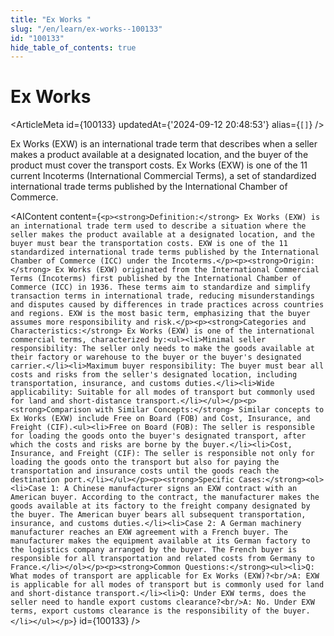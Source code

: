 ```yaml
---
title: "Ex Works "
slug: "/en/learn/ex-works--100133"
id: "100133"
hide_table_of_contents: true
---
```



# Ex Works 

<ArticleMeta id={100133} updatedAt={'2024-09-12 20:48:53'} alias={`[]`} />
<div className='border-solid border-b border-t-0 my-4 border-[var(--ifm-color-gray-300)]' />

Ex Works (EXW) is an international trade term that describes when a seller makes a product available at a designated location, and the buyer of the product must cover the transport costs. Ex Works (EXW) is one of the 11 current Incoterms (International Commercial Terms), a set of standardized international trade terms published by the International Chamber of Commerce.

<AIContent content={`<p><strong>Definition:</strong> Ex Works (EXW) is an international trade term used to describe a situation where the seller makes the product available at a designated location, and the buyer must bear the transportation costs. EXW is one of the 11 standardized international trade terms published by the International Chamber of Commerce (ICC) under the Incoterms.</p><p><strong>Origin:</strong> Ex Works (EXW) originated from the International Commercial Terms (Incoterms) first published by the International Chamber of Commerce (ICC) in 1936. These terms aim to standardize and simplify transaction terms in international trade, reducing misunderstandings and disputes caused by differences in trade practices across countries and regions. EXW is the most basic term, emphasizing that the buyer assumes more responsibility and risk.</p><p><strong>Categories and Characteristics:</strong> Ex Works (EXW) is one of the international commercial terms, characterized by:<ul><li>Minimal seller responsibility: The seller only needs to make the goods available at their factory or warehouse to the buyer or the buyer's designated carrier.</li><li>Maximum buyer responsibility: The buyer must bear all costs and risks from the seller's designated location, including transportation, insurance, and customs duties.</li><li>Wide applicability: Suitable for all modes of transport but commonly used for land and short-distance transport.</li></ul></p><p><strong>Comparison with Similar Concepts:</strong> Similar concepts to Ex Works (EXW) include Free on Board (FOB) and Cost, Insurance, and Freight (CIF).<ul><li>Free on Board (FOB): The seller is responsible for loading the goods onto the buyer's designated transport, after which the costs and risks are borne by the buyer.</li><li>Cost, Insurance, and Freight (CIF): The seller is responsible not only for loading the goods onto the transport but also for paying the transportation and insurance costs until the goods reach the destination port.</li></ul></p><p><strong>Specific Cases:</strong><ol><li>Case 1: A Chinese manufacturer signs an EXW contract with an American buyer. According to the contract, the manufacturer makes the goods available at its factory to the freight company designated by the buyer. The American buyer bears all subsequent transportation, insurance, and customs duties.</li><li>Case 2: A German machinery manufacturer reaches an EXW agreement with a French buyer. The manufacturer makes the equipment available at its German factory to the logistics company arranged by the buyer. The French buyer is responsible for all transportation and related costs from Germany to France.</li></ol></p><p><strong>Common Questions:</strong><ul><li>Q: What modes of transport are applicable for Ex Works (EXW)?<br/>A: EXW is applicable for all modes of transport but is commonly used for land and short-distance transport.</li><li>Q: Under EXW terms, does the seller need to handle export customs clearance?<br/>A: No. Under EXW terms, export customs clearance is the responsibility of the buyer.</li></ul></p>`} id={100133} />
